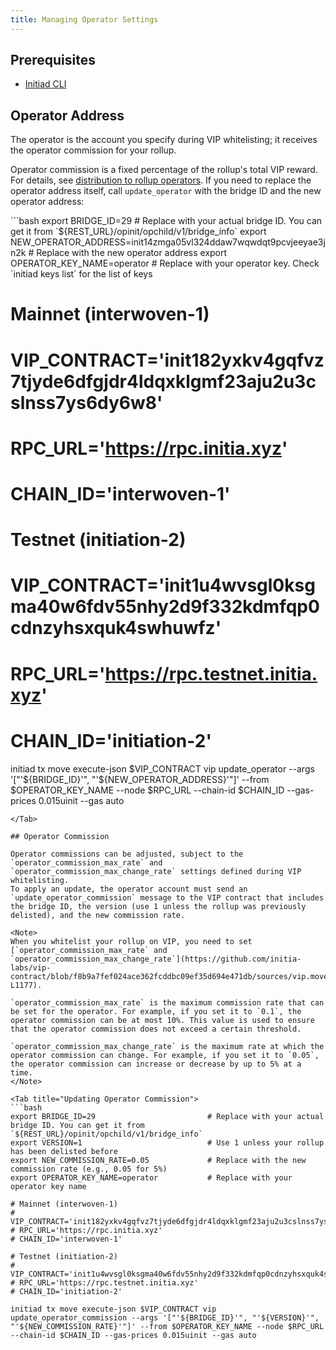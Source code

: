 ```yaml
---
title: Managing Operator Settings
---
```


## Prerequisites

- [Initiad CLI](/developers/developer-guides/tools/clis/initiad-cli)

## Operator Address

The operator is the account you specify during VIP whitelisting; it receives the operator commission for your rollup.

Operator commission is a fixed percentage of the rollup's total VIP reward. For details, see [distribution to rollup operators](/home/core-concepts/vip/architecture#distribution-to-rollup-operators). If you need to replace the operator address itself, call `update_operator` with the bridge ID and the new operator address:

<Tab title="Updating Operator Address">
```bash
export BRIDGE_ID=29                                                      # Replace with your actual bridge ID. You can get it from `${REST_URL}/opinit/opchild/v1/bridge_info`
export NEW_OPERATOR_ADDRESS=init14zmga05vl324ddaw7wqwdqt9pcvjeeyae3jn2k  # Replace with the new operator address
export OPERATOR_KEY_NAME=operator                                        # Replace with your operator key. Check `initiad keys list` for the list of keys

# Mainnet (interwoven-1)
# VIP_CONTRACT='init182yxkv4gqfvz7tjyde6dfgjdr4ldqxklgmf23aju2u3cslnss7ys6dy6w8' 
# RPC_URL='https://rpc.initia.xyz'
# CHAIN_ID='interwoven-1'

# Testnet (initiation-2)
# VIP_CONTRACT='init1u4wvsgl0ksgma40w6fdv55nhy2d9f332kdmfqp0cdnzyhsxquk4swhuwfz'
# RPC_URL='https://rpc.testnet.initia.xyz'
# CHAIN_ID='initiation-2'

initiad tx move execute-json $VIP_CONTRACT vip update_operator --args '["'${BRIDGE_ID}'", "'${NEW_OPERATOR_ADDRESS}'"]' --from $OPERATOR_KEY_NAME --node $RPC_URL --chain-id $CHAIN_ID --gas-prices 0.015uinit --gas auto
```
</Tab>

## Operator Commission

Operator commissions can be adjusted, subject to the `operator_commission_max_rate` and `operator_commission_max_change_rate` settings defined during VIP whitelisting. 
To apply an update, the operator account must send an `update_operator_commission` message to the VIP contract that includes the bridge ID, the version (use 1 unless the rollup was previously delisted), and the new commission rate.

<Note>
When you whitelist your rollup on VIP, you need to set [`operator_commission_max_rate` and `operator_commission_max_change_rate`](https://github.com/initia-labs/vip-contract/blob/f8b9a7fef024ace362fcddbc09ef35d694e471db/sources/vip.move#L1176-L1177).

`operator_commission_max_rate` is the maximum commission rate that can be set for the operator. For example, if you set it to `0.1`, the operator commission can be at most 10%. This value is used to ensure that the operator commission does not exceed a certain threshold.

`operator_commission_max_change_rate` is the maximum rate at which the operator commission can change. For example, if you set it to `0.05`, the operator commission can increase or decrease by up to 5% at a time.
</Note>

<Tab title="Updating Operator Commission">
```bash
export BRIDGE_ID=29                         # Replace with your actual bridge ID. You can get it from `${REST_URL}/opinit/opchild/v1/bridge_info`
export VERSION=1                            # Use 1 unless your rollup has been delisted before
export NEW_COMMISSION_RATE=0.05             # Replace with the new commission rate (e.g., 0.05 for 5%)
export OPERATOR_KEY_NAME=operator           # Replace with your operator key name

# Mainnet (interwoven-1)
# VIP_CONTRACT='init182yxkv4gqfvz7tjyde6dfgjdr4ldqxklgmf23aju2u3cslnss7ys6dy6w8'
# RPC_URL='https://rpc.initia.xyz'
# CHAIN_ID='interwoven-1'

# Testnet (initiation-2)
# VIP_CONTRACT='init1u4wvsgl0ksgma40w6fdv55nhy2d9f332kdmfqp0cdnzyhsxquk4swhuwfz'
# RPC_URL='https://rpc.testnet.initia.xyz'
# CHAIN_ID='initiation-2'

initiad tx move execute-json $VIP_CONTRACT vip update_operator_commission --args '["'${BRIDGE_ID}'", "'${VERSION}'", "'${NEW_COMMISSION_RATE}'"]' --from $OPERATOR_KEY_NAME --node $RPC_URL --chain-id $CHAIN_ID --gas-prices 0.015uinit --gas auto
```
</Tab>
